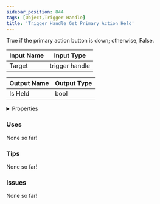 ```yaml
---
sidebar_position: 844
tags: [Object,Trigger Handle]
title: 'Trigger Handle Get Primary Action Held'
---
```


True if the primary action button is down; otherwise, False.






<EsbSvg />

| Input Name | Input Type |
|-----------|-----------|
| Target | trigger handle |

| Output Name | Output Type |
|-----------|-----------|
| Is Held | bool |


<details>
  <summary>Properties</summary>
  <div>
    <div>
    <table>
      <thead>
        <tr>
          <th>Is beta required?</th>
          <th>❌</th>
        </tr>
        <tr>
          <th>Is this chip a trolling risk?</th>
          <th>❌</th>
        </tr>
        <tr>
          <th>Is this chip a role assignment risk?</th>
          <th>❌</th>
        </tr>
        <tr>
          <th>Chip UUID</th>
          <th>b309c032-1bcd-4ca1-83cf-b8871e65fb16</th>
        </tr>
      </thead>
    </table>
    </div>
  </div>
</details>

### Uses

None so far!

### Tips

None so far!

### Issues

None so far!